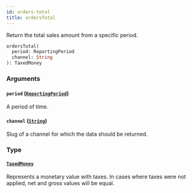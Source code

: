 ```yaml
---
id: orders-total
title: ordersTotal
---
```



Return the total sales amount from a specific period.

```graphql
ordersTotal(
  period: ReportingPeriod
  channel: String
): TaxedMoney
```


### Arguments

#### `period` ([`ReportingPeriod`](../../../developer/api-reference/enums/reporting-period))

A period of time.


#### `channel` ([`String`](../../../developer/api-reference/scalars/string))

Slug of a channel for which the data should be returned.


### Type

#### [`TaxedMoney`](../../../developer/api-reference/objects/taxed-money) 

Represents a monetary value with taxes. In cases where taxes were not applied, net and gross values will be equal.




